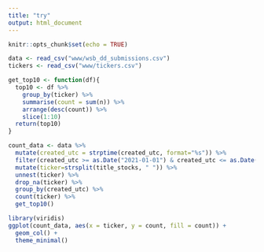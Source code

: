 ```yaml
---
title: "try"
output: html_document
---
```


```r
knitr::opts_chunk$set(echo = TRUE)
```

```r
data <- read_csv("www/wsb_dd_submissions.csv") 
tickers <- read_csv("www/tickers.csv")
```

```r

get_top10 <- function(df){
  top10 <- df %>%
    group_by(ticker) %>%
    summarise(count = sum(n)) %>%
    arrange(desc(count)) %>%
    slice(1:10)
  return(top10)
}

count_data <- data %>%
  mutate(created_utc = strptime(created_utc, format="%s")) %>%
  filter(created_utc >= as.Date("2021-01-01") & created_utc <= as.Date("2021-05-07")) %>%
  mutate(ticker=strsplit(title_stocks, " ")) %>% 
  unnest(ticker) %>% 
  drop_na(ticker) %>%
  group_by(created_utc) %>%
  count(ticker) %>%
  get_top10()

library(viridis)
ggplot(count_data, aes(x = ticker, y = count, fill = count)) + 
  geom_col() +
  theme_minimal() 
  



```